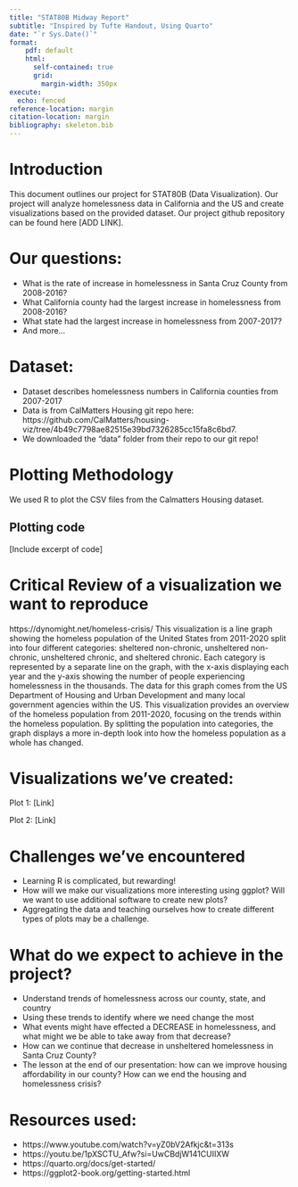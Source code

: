 ```yaml
---
title: "STAT80B Midway Report"
subtitle: "Inspired by Tufte Handout, Using Quarto"
date: "`r Sys.Date()`"
format:
    pdf: default
    html: 
      self-contained: true
      grid: 
        margin-width: 350px
execute: 
  echo: fenced
reference-location: margin
citation-location: margin
bibliography: skeleton.bib
---
```


# Introduction

This document outlines our project for STAT80B (Data Visualization). Our project will analyze homelessness data in California and the US and create visualizations based on the provided dataset.
Our project github repository can be found here [ADD LINK].

# Our questions:
- What is the rate of increase in homelessness in Santa Cruz County from 2008-2016?
- What California county had the largest increase in homelessness from 2008-2016?
- What state had the largest increase in homelessness from 2007-2017?
- And more...

# Dataset:
- Dataset describes homelessness numbers in California counties from 2007-2017
- Data is from CalMatters Housing git repo here:
https://github.com/CalMatters/housing-viz/tree/4b49c7798ae82515e39bd7326285cc15fa8c6bd7.
- We downloaded the "data" folder from their repo to our git repo!

# Plotting Methodology
We used R to plot the CSV files from the Calmatters Housing dataset. 

## Plotting code
[Include excerpt of code]

# Critical Review of a visualization we want to reproduce
  https://dynomight.net/homeless-crisis/ 
  This visualization is a line graph showing the homeless population of the United States from 2011-2020 split into four different categories: sheltered non-chronic, unsheltered non-chronic, unsheltered chronic, and sheltered chronic. Each category is represented by a separate line on the graph, with the x-axis displaying each year and the y-axis showing the number of people experiencing homelessness in the thousands. 
	The data for this graph comes from the US Department of Housing and Urban Development and many local government agencies within the US.
	This visualization provides an overview of the homeless population from 2011-2020, focusing on the trends within the homeless population. By splitting the population into categories, the graph displays a more in-depth look into how the homeless population as a whole has changed.


# Visualizations we've created:
Plot 1: 
[Link]

Plot 2:
[Link]

# Challenges we've encountered
- Learning R is complicated, but rewarding!
- How will we make our visualizations more interesting using ggplot? Will we want to use additional software to create new plots?
- Aggregating the data and teaching ourselves how to create different types of plots may be a challenge.

# What do we expect to achieve in the project?
- Understand trends of homelessness across our county, state, and country
- Using these trends to identify where we need change the most
- What events might have effected a DECREASE in homelessness, and what might we be able to take away from that decrease? 
- How can we continue that decrease in unsheltered homelessness in Santa Cruz County?
- The lesson at the end of our presentation: how can we improve housing affordability in our county? How can we end the housing and homelessness crisis?


# Resources used:
- https://www.youtube.com/watch?v=yZ0bV2Afkjc&t=313s
- https://youtu.be/1pXSCTU_Afw?si=UwCBdjW141CUIIXW 
- https://quarto.org/docs/get-started/
- https://ggplot2-book.org/getting-started.html

